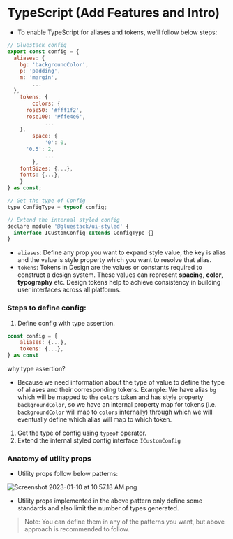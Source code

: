 
<Meta title="Getting Started/TypeScript" />

# TypeScript (Add Features and Intro)

- To enable TypeScript for aliases and tokens, we’ll follow below steps:

```jsx
// Gluestack config
export const config = {
  aliases: {
    bg: 'backgroundColor',
    p: 'padding',
    m: 'margin',
		...
  },
	tokens: {
		colors: {
      rose50: '#fff1f2',
      rose100: '#ffe4e6',
			...
    },
		space: {
			'0': 0,
      '0.5': 2,
			...
		},
    fontSizes: {...},
    fonts: {...},
	}
} as const;

// Get the type of Config
type ConfigType = typeof config;

// Extend the internal styled config
declare module '@gluestack/ui-styled' {
  interface ICustomConfig extends ConfigType {}
}
```

- `aliases`: Define any prop you want to expand style value, the key is alias and the value is style property which you want to resolve that alias.
- `tokens`: Tokens in Design are the values or constants required to construct a design system. These values can represent **spacing**, **color**, **typography** etc. Design tokens help to achieve consistency in building user interfaces across all platforms.

### Steps to define config:

1. Define config with type assertion.

```jsx
const config = {
	aliases: {...},
	tokens: {...},
} as const
```

why type assertion?

- Because we need information about the type of value to define the type of aliases and their corresponding tokens.
  Example: We have alias `bg` which will be mapped to the `colors` token and has style property `backgroundColor`, so we have an internal property map for tokens (i.e. `backgroundColor` will map to `colors` internally) through which we will eventually define which alias will map to which token.

1. Get the type of config using `typeof` operator.
2. Extend the internal styled config interface `ICustomConfig`

### Anatomy of utility props

- Utility props follow below patterns:

![Screenshot 2023-01-10 at 10.57.18 AM.png](https://s3-us-west-2.amazonaws.com/secure.notion-static.com/abbd5a11-b7d2-486b-a4af-b7873af3727f/Screenshot_2023-01-10_at_10.57.18_AM.png)

- Utility props implemented in the above pattern only define some standards and also limit the number of types generated.

> Note: You can define them in any of the patterns you want, but above approach is recommended to follow.
